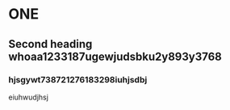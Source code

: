 # ONE

## Second heading whoaa1233187ugewjudsbku2y893y3768
### hjsgywt738721276183298iuhjsdbj
eiuhwudjhsj
